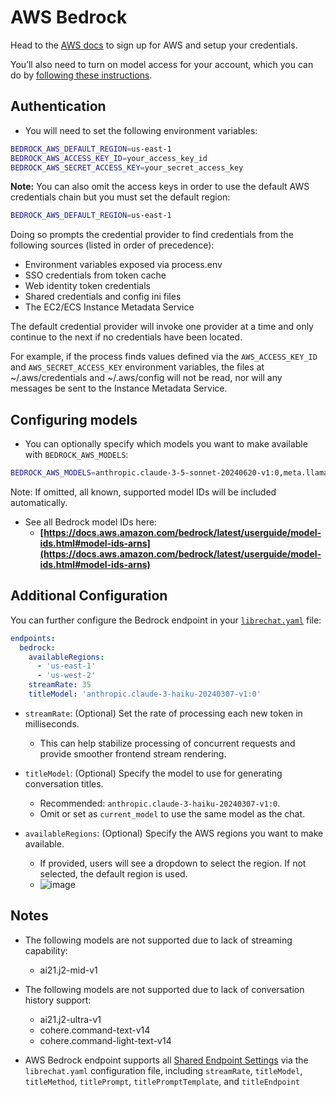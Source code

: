 # AWS Bedrock

Head to the [AWS docs](https://docs.aws.amazon.com/bedrock/latest/userguide/getting-started.html) to sign up for AWS and setup your credentials.

You’ll also need to turn on model access for your account, which you can do by [following these instructions](https://docs.aws.amazon.com/bedrock/latest/userguide/model-access.html).

## Authentication

- You will need to set the following environment variables:

```bash filename=".env"
BEDROCK_AWS_DEFAULT_REGION=us-east-1
BEDROCK_AWS_ACCESS_KEY_ID=your_access_key_id
BEDROCK_AWS_SECRET_ACCESS_KEY=your_secret_access_key
```

**Note:** You can also omit the access keys in order to use the default AWS credentials chain but you must set the default region:

```bash filename=".env"
BEDROCK_AWS_DEFAULT_REGION=us-east-1
```

Doing so prompts the credential provider to find credentials from the following sources (listed in order of precedence):

- Environment variables exposed via process.env
- SSO credentials from token cache
- Web identity token credentials
- Shared credentials and config ini files
- The EC2/ECS Instance Metadata Service

The default credential provider will invoke one provider at a time and only continue to the next if no credentials have been located.

For example, if the process finds values defined via the `AWS_ACCESS_KEY_ID` and `AWS_SECRET_ACCESS_KEY` environment variables, the files at ~/.aws/credentials and ~/.aws/config will not be read, nor will any messages be sent to the Instance Metadata Service.

## Configuring models

- You can optionally specify which models you want to make available with `BEDROCK_AWS_MODELS`:

```bash filename=".env"
BEDROCK_AWS_MODELS=anthropic.claude-3-5-sonnet-20240620-v1:0,meta.llama3-1-8b-instruct-v1:0
```

Note: If omitted, all known, supported model IDs will be included automatically.

- See all Bedrock model IDs here:
  - **[https://docs.aws.amazon.com/bedrock/latest/userguide/model-ids.html#model-ids-arns](https://docs.aws.amazon.com/bedrock/latest/userguide/model-ids.html#model-ids-arns)**

## Additional Configuration

You can further configure the Bedrock endpoint in your [`librechat.yaml`](/docs/configuration/librechat_yaml/) file:

```yaml
endpoints:
  bedrock:
    availableRegions:
      - 'us-east-1'
      - 'us-west-2'
    streamRate: 35
    titleModel: 'anthropic.claude-3-haiku-20240307-v1:0'
```

- `streamRate`: (Optional) Set the rate of processing each new token in milliseconds.
  - This can help stabilize processing of concurrent requests and provide smoother frontend stream rendering.

- `titleModel`: (Optional) Specify the model to use for generating conversation titles.
  - Recommended: `anthropic.claude-3-haiku-20240307-v1:0`.
  - Omit or set as `current_model` to use the same model as the chat.

- `availableRegions`: (Optional) Specify the AWS regions you want to make available.
  - If provided, users will see a dropdown to select the region. If not selected, the default region is used.
  - ![image](https://github.com/user-attachments/assets/6f3c5e82-9c6b-4643-8487-07db1061ba49)

## Notes

- The following models are not supported due to lack of streaming capability:
  - ai21.j2-mid-v1

- The following models are not supported due to lack of conversation history support:
  - ai21.j2-ultra-v1
  - cohere.command-text-v14
  - cohere.command-light-text-v14

- AWS Bedrock endpoint supports all [Shared Endpoint Settings](/docs/configuration/librechat_yaml/object_structure/shared_endpoint_settings) via the `librechat.yaml` configuration file, including `streamRate`, `titleModel`, `titleMethod`, `titlePrompt`, `titlePromptTemplate`, and `titleEndpoint`
